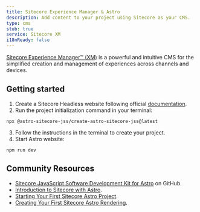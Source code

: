 ```yaml
---
title: Sitecore Experience Manager & Astro
description: Add content to your project using Sitecore as your CMS.
type: cms
stub: true
service: Sitecore XM
i18nReady: false
---
```


[Sitecore Experience Manager™ (XM)](https://www.sitecore.com/products/experience-manager) is a powerful and intuitive CMS for the simplified creation and management of experiences across channels and devices.

## Getting started

1. Create a Sitecore Headless website following official [documentation](https://doc.sitecore.com/xp/en/developers/sxa/103/sitecore-experience-accelerator/create-a-headless-tenant-and-site.html).
2. Run the project initialization command in your terminal: 
  ```shell
  npx @astro-sitecore-jss/create-astro-sitecore-jss@latest
  ```
3. Follow the instructions in the terminal to create your project.
4. Start Astro website:
  ```shell
  npm run dev
  ```

## Community Resources

- [Sitecore JavaScript Software Development Kit for Astro](https://github.com/exdst/jss-astro-public) on GitHub.
- [Introduction to Sitecore with Astro](https://exdst.com/posts/20231002-sitecore-astro).
- [Starting Your First Sitecore Astro Project](https://exdst.com/posts/20240103-first-sitecore-astro-project).
- [Creating Your First Sitecore Astro Rendering](https://exdst.com/posts/20240104-sitecore-astro-rendering).
